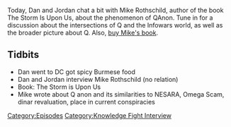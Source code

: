 {{DEFAULTSORT:
    #_EPISODE_0607:A Chat With Mike Rothschild
}}{{Episode
    | title           = A Chat With Mike Rothschild
    | caption         = Listen to this episode on [https://knowledgefight.libsyn.com/607-a-chat-with-mike-rothschild Libsyn] [https://open.spotify.com/episode/5fqhvNFIt3NvmIPfbgOd9u Spotify], Read the [[Transcript/607: A Chat With Mike Rothschild|Unofficial Transcript]]
    | episodeNumber   = 607
    | length          = 01:26:23
    | airDate         = October 20, 2021
    | episodeType     = [[:Category:Knowledge Fight Interview|Knowledge Fight Interview]]
    | appearance      = [[Mike Rothschild]]
    | previousEpisode = [[606: June 18-19, 2003]]
    | nextEpisode     = [[608: Jordan Takes The Wheel 7]]
}}

{{Stub}}

Today, Dan and Jordan chat a bit with Mike Rothschild, author of the book The Storm Is Upon Us, about the phenomenon of QAnon.  Tune in for a discussion about the intersections of Q and the Infowars world, as well as the broader picture about Q.  Also, [https://www.mhpbooks.com/books/the-storm-is-upon-us/ buy Mike's book].

==Tidbits==

*Dan went to DC got spicy Burmese food
*Dan and Jordan interview Mike Rothschild (no relation)
*Book: The Storm is Upon Us
*Mike wrote about Q anon and its similarities to NESARA, Omega Scam, dinar revaluation, place in current conspiracies

[[Category:Episodes]]
[[Category:Knowledge Fight Interview]]
